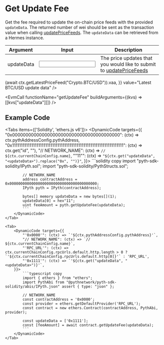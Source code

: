 
# Get Update Fee

Get the fee required to update the on-chain price feeds with the provided `updateData`.
The returned number of wei should be sent as the transaction value when calling [updatePriceFeeds](update-price-feeds).
The `updateData` can be retrieved from a Hermes instance.

<div className="mt-6 overflow-x-auto">

| Argument                                           | Input                                                | Description                                                                               |
| -------------------------------------------------- | ---------------------------------------------------- | ----------------------------------------------------------------------------------------- |
| <Arg required={true} type="hex[]">updateData</Arg> | <Input id="updateData" format={InputFormats.ZeroX}/> | The price updates that you would like to submit to [updatePriceFeeds](update-price-feeds) |

</div>

<Examples>
  <Example
    keyValues={{
      updateData: async (ctx) =>
        (await ctx.getLatestPriceFeed("Crypto.BTC/USD")).vaa,
    }}
    value="Latest BTC/USD update data"
  />
</Examples>

<EvmCall
  functionName="getUpdateFee"
  buildArguments={(kvs) => [[kvs["updateData"]]]}
/>

## Example Code

<Tabs items={['Solidity', 'ethers.js v6']}>
    <Tab>
        <DynamicCode targets={{
            "0x0000000000000000000000000000000000000000": (ctx) => ctx.pythAddressConfig.pythAddress,
            "0x1111111111111111111111111111111111111111111111111111111111111111": (ctx) => ctx.get("id", "<id>"),
            "// NETWORK_NAME": (ctx) => `// ${ctx.currentChainConfig.name}`,
            "\"11\"": (ctx) => `"${ctx.get("updateData", "<updateData>").replace("0x", "")}"`,
        }}>
            ```solidity copy
            import "pyth-sdk-solidity/IPyth.sol";
            import "pyth-sdk-solidity/PythStructs.sol";

            // NETWORK_NAME
            address contractAddress = 0x0000000000000000000000000000000000000000;
            IPyth pyth = IPyth(contractAddress);

            bytes[] memory updateData = new bytes[](1);
            updateData[0] = hex"11";
            uint feeAmount = pyth.getUpdateFee(updateData);
            ```
        </DynamicCode>
    </Tab>

    <Tab>
        <DynamicCode targets={{
            "'0x0000'": (ctx) => `'${ctx.pythAddressConfig.pythAddress}'`,
            "// NETWORK_NAME": (ctx) => `// ${ctx.currentChainConfig.name}`,
            "'RPC_URL'": (ctx) => ctx.currentChainConfig.rpcUrls.default.http.length > 0 ? `'${ctx.currentChainConfig.rpcUrls.default.http[0]}'` : 'RPC_URL',
            "'0x1111'": (ctx) => `'${ctx.get("updateData", "<updateData>")}'`,
        }}>
            ```typescript copy
            import { ethers } from "ethers";
            import PythAbi from "@pythnetwork/pyth-sdk-solidity/abis/IPyth.json" assert { type: "json" };

            // NETWORK_NAME
            const contractAddress = '0x0000';
            const provider = ethers.getDefaultProvider('RPC_URL');
            const contract = new ethers.Contract(contractAddress, PythAbi, provider);

            const updateData = ['0x1111'];
            const [feeAmount] = await contract.getUpdateFee(updateData);
            ```
        </DynamicCode>
    </Tab>

</Tabs>
